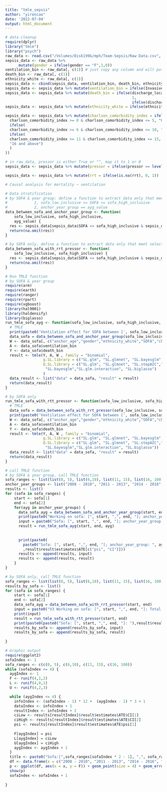 ```yaml
---
title: "tmle_sepsis"
author: "yirencao"
date: '2022-07-04'
output: html_document
---
```


```r
# data cleanup
require(dplyr)
library("tmle")
library("psych")
raw_data <- read.csv("/Volumes/Disk199G/mph/Team-Sepsis/Raw Data.csv", header=TRUE, stringsAsFactors=TRUE)
sepsis_data <- raw_data %>%
      mutate(gender = ifelse(gender == "F",1,0))
ventilation_bin <- raw_data[, c(1)] # just copy any column and will put them into the raw_data, and will modify it as necessary below
death_bin <- raw_data[, c(1)]
ethnicity_white <- raw_data[, c(1)]
sepsis_data <- cbind(sepsis_data, ventilation_bin, death_bin, ethnicity_white)
sepsis_data <- sepsis_data %>% mutate(ventilation_bin = ifelse(InvasiveVent_hr > 0 & !is.na(InvasiveVent_hr), 1, 0))
sepsis_data <- sepsis_data %>% mutate(death_bin = ifelse(discharge_location == "DIED" | discharge_location == "HOSPICE" , 
                                                         1, 
                                                         ifelse(discharge_location == "", NaN, 0)))
sepsis_data <- sepsis_data %>% mutate(ethnicity_white = ifelse(ethnicity == "WHITE", 1, 0))

sepsis_data <- sepsis_data %>% mutate(charlson_comorbidity_index = ifelse(
  charlson_comorbidity_index >= 0 & charlson_comorbidity_index <= 5, "0 - 5",
  ifelse(
  charlson_comorbidity_index >= 6 & charlson_comorbidity_index <= 10, "6 - 10",
  ifelse(
  charlson_comorbidity_index >= 11 & charlson_comorbidity_index <= 15, "11 - 15",
  "16 and above")
  )
))

# in raw_data, pressor is either True or "", map it to 1 or 0 
sepsis_data <- sepsis_data %>% mutate(pressor = ifelse(pressor == levels(raw_data$pressor)[2], 1, 0))

sepsis_data <- sepsis_data %>% mutate(rrt = ifelse(is.na(rrt), 0, 1))

```

```r
# Causal analysis for mortality ~ ventilation
```

```r
# Data stratification
# by SOFA & year group: define a function to extract data only that meet selected SOFA & anchor year group:
#            1, sofa_low_inclusive <= SOFA <= sofa_high_inclusive
#            2, anchor_year_group == ayg_value
data_between_sofa_and_anchor_year_group <- function(
    sofa_low_inclusive, sofa_high_inclusive,
    ayg_value) {
  res <- sepsis_data[sepsis_data$SOFA <= sofa_high_inclusive & sepsis_data$SOFA >= sofa_low_inclusive & sepsis_data$anchor_year_group == ayg_value, c("anchor_age","gender","ethnicity_white","SOFA","charlson_comorbidity_index", "ventilation_bin", "death_bin", "rrt", "pressor")]
  return(na.omit(res))
}

# by SOFA only, define a function to extract data only that meet selected SOFA group
data_between_sofa_with_rrt_pressor <- function(
    sofa_low_inclusive, sofa_high_inclusive) {
  res <- sepsis_data[sepsis_data$SOFA <= sofa_high_inclusive & sepsis_data$SOFA >= sofa_low_inclusive, c("anchor_age","gender","ethnicity_white","SOFA","charlson_comorbidity_index","anchor_year_group", "ventilation_bin", "death_bin", "rrt", "pressor")]
  return(na.omit(res))
}

```

```r
# Run TMLE function
# by SOFA & year group
require(arm)
require(earth)
require(ranger)
require(rpart)
require(xgboost)
library(hal9001)
library(haldensify)
library(biglasso)
run_tmle_sofa_ayg <- function(sofa_low_inclusive, sofa_high_inclusive, ayg_value) {
  # TMLE 
  print(paste0('Ventilation effect for SOFA between [', sofa_low_inclusive, ",", sofa_high_inclusive,"] with anchor_year_group = ", ayg_value))
  data_sofa = data_between_sofa_and_anchor_year_group(sofa_low_inclusive, sofa_high_inclusive, ayg_value)
  W <- data_sofa[, c("anchor_age","gender","ethnicity_white","SOFA","charlson_comorbidity_index","rrt", "pressor")]
  A <- data_sofa$ventilation_bin
  Y <- data_sofa$death_bin
  result <- tmle(Y, A, W , family = "binomial", 
                 g.SL.library = c("SL.glm", "SL.glmnet", "SL.bayesglm","SL.mean"),
                 Q.SL.library = c("SL.glm", "SL.glmnet", "SL.stepAIC","SL.mean","SL.earth","SL.ranger","SL.gam",
                  "SL.bayesglm","SL.glm.interaction", "SL.biglasso")
                 )
  data_result <- list("data" = data_sofa, "result" = result)
  return(data_result)
}

# by SOFA only
run_tmle_sofa_with_rtt_pressor <- function(sofa_low_inclusive, sofa_high_inclusive) {
  # TMLE 
  data_sofa = data_between_sofa_with_rrt_pressor(sofa_low_inclusive, sofa_high_inclusive)
  print(paste0('Ventilation effect for SOFA between [', sofa_low_inclusive, ",", sofa_high_inclusive,"], nrow = ", nrow(data_sofa)))
  W <- data_sofa[, c("anchor_age","gender","ethnicity_white","SOFA","charlson_comorbidity_index","anchor_year_group", "rrt", "pressor")]
  A <- data_sofa$ventilation_bin
  Y <- data_sofa$death_bin
  result <- tmle(Y, A, W , family = "binomial", 
                 g.SL.library = c("SL.glm", "SL.glmnet", "SL.bayesglm","SL.mean"),
                 Q.SL.library = c("SL.glm", "SL.glmnet", "SL.stepAIC","SL.mean","SL.earth","SL.ranger","SL.gam",
                  "SL.bayesglm","SL.glm.interaction", "SL.biglasso"))
  data_result <- list("data" = data_sofa, "result" = result)
  return(data_result)
}


```

```r
# call TMLE function 
# by SOFA & year group, call TMLE function
sofa_ranges <- list(list(0, 5), list(6,10), list(11, 15), list(16, 100))
anchor_year_groups <- list("2008 - 2010", "2011 - 2013", "2014 - 2016", "2017 - 2019")
results <- list()
for (sofa in sofa_ranges) {
    start <- sofa[1]
    end <- sofa[2]
    for(ayg in anchor_year_groups) {
      data_sofa_ayg = data_between_sofa_and_anchor_year_group(start, end, ayg)
      print(paste0("Working on sofa: [", start, ",", end, "]; anchor_year_group: ", ayg, " total count:", nrow(data_sofa_ayg)))
      input = paste0("Sofa: [", start, ",", end, "]; anchor_year_group: ", ayg, " total count:", nrow(data_sofa_ayg))
      result = run_tmle_sofa_ayg(start, end, ayg)
      
      
      print(paste0(
        paste0("Sofa: [", start, ",", end, "]; anchor_year_group: ", ayg, ":  ")
        ,result$result$estimates$ATE[c("psi", "CI")]))
      results <- append(results, input)
      results <- append(results, result)
    }
}

# by SOFA only, call TMLE function
sofa_ranges <- list(list(0, 5), list(6,10), list(11, 15), list(16, 100))
results_by_sofa <- list()
for (sofa in sofa_ranges) {
    start <- sofa[1]
    end <- sofa[2]
    data_sofa_ayg = data_between_sofa_with_rrt_pressor(start, end)
    input = paste0("V3 Working on sofa: [", start, ",", end, "]; Total count:", nrow(data_sofa_ayg))
    print(input)
    result = run_tmle_sofa_with_rtt_pressor(start, end)
    print(paste0(paste0("Sofa: [", start, ",", end, "]: "),result$result$estimates$ATE[c("psi", "CI")]))
    results_by_sofa <- append(results_by_sofa, input)
    results_by_sofa <- append(results_by_sofa, result)
    
}

```

```r
# Graphic output
require(ggplot2)
sofaIndex <- 1
sofa_ranges <- c(c(0, 5), c(6,10), c(11, 15), c(16, 100))
while (sofaIndex <= 4) {
  aygIndex <- 1
  F <- runif(4,1,2) 
  L <- runif(4,0,1)
  U <- runif(4,2,3)

  while (aygIndex <= 4) {
    infoIndex <- (sofaIndex - 1) * 12 +  (aygIndex - 1) * 3 + 1
    dataIndex <- infoIndex + 1
    resultIndex <- infoIndex + 2
    ciLow <- results[resultIndex]$result$estimates$ATE$CI[1]
    ciHigh <- results[resultIndex]$result$estimates$ATE$CI[2]
    psi <- results[resultIndex]$result$estimates$ATE$psi[1]
    
    F[aygIndex] = psi
    L[aygIndex] = ciLow
    U[aygIndex] = ciHigh
    aygIndex <- aygIndex + 1
  }
  title <- paste0("Sofa:[",sofa_ranges[sofaIndex * 2 - 1], ",", sofa_ranges[sofaIndex * 2],"]")
  df <- data.frame(x = c("2008 - 2010", "2011 - 2013", "2014 - 2016", "2017 - 2019"), F = F, L = L, U = U)
  p <- ggplot(df, aes(x = x, y = F)) + geom_point(size = 4) + geom_errorbar(aes(ymax = U, ymin = L)) + labs(title=title) + labs(x = "anchor_year_group", y = "ATE") + geom_hline(aes(yintercept = 0, color="red"))
  show(p)
  sofaIndex <- sofaIndex + 1
  
}
```
